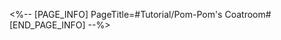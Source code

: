 <%-- [PAGE_INFO]
PageTitle=#Tutorial/Pom-Pom's Coatroom#
[END_PAGE_INFO] --%>
{{Tutorial
|sort      = 321701
|title     = Pom-Pom's Coatroom
|subtitle  = 
|type      = System
|about     = 
|image1    = Tutorial Pom-Pom's Coatroom 1.png{{subst:void|<!--$UPLOAD:<<SpriteOutput/TutorialPic/TutorialPage_321701.png>-<Tutorial Pom-Pom's Coatroom 1.png>-<Tutorial Files>>-->}}
|text1     = After obtaining a new outfit for Pom-Pom, you can head to Pom-Pom's Coatroom in the Party Car and change the conductor's outfit. You can alter the effect area of Pom-Pom's outfit change in the "Settings" > "Others" > "System Functions" menu.
}}
